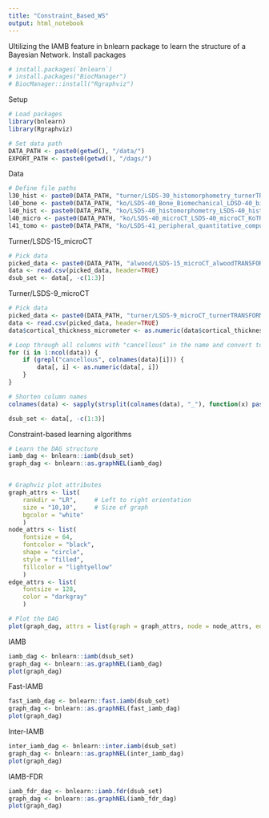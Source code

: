 ```yaml
---
title: "Constraint_Based_WS"
output: html_notebook
---
```


Ultilizing the IAMB feature in bnlearn package to learn the structure of a Bayesian Network.
Install packages
```r
# install.packages(`bnlearn`)
# install.packages("BiocManager")
# BiocManager::install("Rgraphviz")
```

Setup
```r
# Load packages
library(bnlearn)
library(Rgraphviz)

# Set data path
DATA_PATH <- paste0(getwd(), "/data/")
EXPORT_PATH <- paste0(getwd(), "/dags/")
```


Data
```r
# Define file paths
l30_hist <- paste0(DATA_PATH, "turner/LSDS-30_histomorphometry_turnerTRANSFORMED.csv")
l40_bone <- paste0(DATA_PATH, "ko/LSDS-40_Bone_Biomechanical_LDSD-40_biomechanical_KoTRANSFORMED.csv")
l40_hist <- paste0(DATA_PATH, "ko/LSDS-40_histomorphometry_LSDS-40_histomorphometry_KoTRANSFORMED.csv")
l40_micro <- paste0(DATA_PATH, "ko/LSDS-40_microCT_LSDS-40_microCT_KoTRANSFORMED.csv")
l41_tomo <- paste0(DATA_PATH, "ko/LSDS-41_peripheral_quantitative_computed_tomography_pQCT_LSDS-41_pQCT_KoTRANSFORMED.csv")
```


Turner/LSDS-15_microCT
```r
# Pick data
picked_data <- paste0(DATA_PATH, "alwood/LSDS-15_microCT_alwoodTRANSFORMED.csv")
data <- read.csv(picked_data, header=TRUE)
dsub_set <- data[, -c(1:3)]
```


Turner/LSDS-9_microCT
```r
# Pick data
picked_data <- paste0(DATA_PATH, "turner/LSDS-9_microCT_turnerTRANSFORMED.csv")
data <- read.csv(picked_data, header=TRUE)
data$cortical_thickness_micrometer <- as.numeric(data$cortical_thickness_micrometer)

# Loop through all columns with "cancellous" in the name and convert to numeric
for (i in 1:ncol(data)) {
    if (grepl("cancellous", colnames(data)[i])) {
        data[, i] <- as.numeric(data[, i])
    }   
}

# Shorten column names
colnames(data) <- sapply(strsplit(colnames(data), "_"), function(x) paste0(substr(x, 1, 4), collapse = "_"))

dsub_set <- data[, -c(1:3)]
```


Constraint-based learning algorithms
```r
# Learn the DAG structure
iamb_dag <- bnlearn::iamb(dsub_set)
graph_dag <- bnlearn::as.graphNEL(iamb_dag)


# Graphviz plot attributes
graph_attrs <- list(
    rankdir = "LR",     # Left to right orientation
    size = "10,10",     # Size of graph
    bgcolor = "white"
    )
node_attrs <- list(
    fontsize = 64, 
    fontcolor = "black", 
    shape = "circle", 
    style = "filled", 
    fillcolor = "lightyellow"
    )
edge_attrs <- list(
    fontsize = 128,
    color = "darkgray"
    )

# Plot the DAG
plot(graph_dag, attrs = list(graph = graph_attrs, node = node_attrs, edge = edge_attrs))
```








IAMB
```r
iamb_dag <- bnlearn::iamb(dsub_set)
graph_dag <- bnlearn::as.graphNEL(iamb_dag)
plot(graph_dag)
```

Fast-IAMB
```r
fast_iamb_dag <- bnlearn::fast.iamb(dsub_set)
graph_dag <- bnlearn::as.graphNEL(fast_iamb_dag)
plot(graph_dag)
```

Inter-IAMB
```r
inter_iamb_dag <- bnlearn::inter.iamb(dsub_set)
graph_dag <- bnlearn::as.graphNEL(inter_iamb_dag)
plot(graph_dag)
```

IAMB-FDR
```r
iamb_fdr_dag <- bnlearn::iamb.fdr(dsub_set)
graph_dag <- bnlearn::as.graphNEL(iamb_fdr_dag)
plot(graph_dag)
```